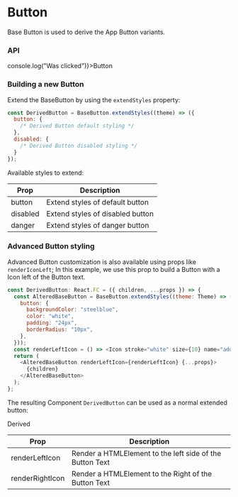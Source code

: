 
<Meta title="Components| Button" />

# Button

Base Button is used to derive the App Button variants.

### API

<Preview>
  <Story name="BaseButton">
    <BaseButton onClick={() => console.log("Was clicked")}>Button</BaseButton>
  </Story>
</Preview>

### Building a new Button

Extend the BaseButton by using the `extendStyles` property:

```javascript
const DerivedButton = BaseButton.extendStyles((theme) => ({
  button: {
    /* Derived Button default styling */
  },
  disabled: {
    /* Derived Button disabled styling */
  }
});
```

Available styles to extend:

<table width="100%">
  <thead>
    <tr>
      <th>Prop</th>
      <th>Description</th>
    </tr>
  </thead>
  <tbody>
    <tr>
      <td>button</td>
      <td>Extend styles of default button</td>
    </tr>
    <tr>
      <td>disabled</td>
      <td>Extend styles of disabled button</td>
    </tr>
    <tr>
      <td>danger</td>
      <td>Extend styles of danger button</td>
    </tr>
  </tbody>
</table>

### Advanced Button styling

Advanced Button customization is also available using props like `renderIconLeft`; In this example, we use this prop to build a Button with a Icon left of the Button text.

```javascript
const DerivedButton: React.FC = ({ children, ...props }) => {
  const AlteredBaseButton = BaseButton.extendStyles((theme: Theme) => ({
    button: {
      backgroundColor: "steelblue",
      color: "white",
      padding: "24px",
      borderRadius: "10px",
    },
  }));
  const renderLeftIcon = () => <Icon stroke="white" size={10} name="add" />;
  return (
    <AlteredBaseButton renderLeftIcon={renderLeftIcon} {...props}>
      {children}
    </AlteredBaseButton>
  );
};
```

The resulting Component `DerivedButton` can be used as a normal extended button:

<Preview>
  <Story name="DerivedButton">
    <DerivedButton>Derived</DerivedButton>
  </Story>
</Preview>

<table width="100%">
  <thead>
    <tr>
      <th>Prop</th>
      <th>Description</th>
    </tr>
  </thead>
  <tbody>
    <tr>
      <td>renderLeftIcon</td>
      <td>Render a HTMLElement to the left side of the Button Text</td>
    </tr>
    <tr>
      <td>renderRightIcon</td>
      <td>Render a HTMLElement to the Right of the Button Text</td>
    </tr>
  </tbody>
</table>
